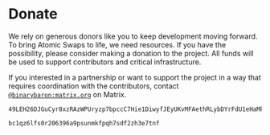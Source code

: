 # Donate

We rely on generous donors like you to keep development moving forward. To bring Atomic Swaps to life, we need resources. If you have the possibility, please consider making a donation to the project. All funds will be used to support contributors and critical infrastructure.

If you interested in a partnership or want to support the project in a way that requires coordination with the contributors, contact [`@binarybaron:matrix.org`](https://matrix.to/#/@binarybaron:matrix.org) on Matrix.

```copy filename="Monero Donation Address"
49LEH26DJGuCyr8xzRAzWPUryzp7bpccC7Hie1DiwyfJEyUKvMFAethRLybDYrFdU1eHaMkKQpUPebY4WT3cSjEvThmpjPa
```

```copy filename="Bitcoin Donation Address"
bc1qz6lfs0r206396a9psunmkfpqh7sdf2zh3e7tnf
```
